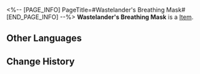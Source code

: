 <%-- [PAGE_INFO]
PageTitle=#Wastelander's Breathing Mask#
[END_PAGE_INFO] --%>
{{Item Infobox
|id          = 51121
|image       = Item Wastelander's Breathing Mask.png
|type        = 
|invCategory = Relics
|rarity      = 4
|effect      = 
|description = A breathing mask able to filter sand and radiation out from the air. It seems like it was made from a discarded respirator.
|source1     = [[Cavern of Corrosion: Stargazer Navalia]]
}}
'''Wastelander's Breathing Mask''' is a [[Item]].

==Other Languages==
{{Other Languages
|en   = Wastelander's Breathing Mask
|zhs  = 废土客的呼吸面罩
|zht  = 廢土客的呼吸面罩
|ja   = 廃土客の呼吸マスク
|ko   = 황야인의 호흡 마스크
|es   = Máscara para respirar del habitante del yermo
|fr   = Masque respiratoire du Ferrailleur
|ru   = Дыхательная маска головореза
|th   = Wastelander's Breathing Mask
|vi   = Mặt Nạ Thở Của Kẻ Hoang Dã
|de   = Atemmaske des Ödländers
|id   = Wastelander's Breathing Mask
|pt   = Máscara Respiratória do Andarilho
}}

==Change History==
{{Change History|1.0}}